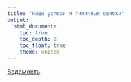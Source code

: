 ```yaml
---
title: "Наши успехи и типичные ошибки"
output: 
  html_document:
    toc: true
    toc_depth: 2
    toc_float: true
    theme: united
---
```


<a href="https://docs.google.com/spreadsheets/d/1_7SIlrK_1oooiABY_S5FCgLyIFBrhrzESAa_ailq9YQ/edit#gid=0" title=>Ведомость</a> 
